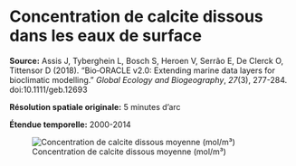 # Concentration de calcite dissous dans les eaux de surface {#sec-calcite}

**Source:** Assis J, Tyberghein L, Bosch S, Heroen V, Serrão E, De Clerck O, Tittensor D (2018). “Bio‐ORACLE v2.0: Extending marine data layers for bioclimatic modelling.” _Global Ecology and Biogeography_, *27*(3), 277-284. doi:10.1111/geb.12693

**Résolution spatiale originale:** 5 minutes d'arc

**Étendue temporelle:** 2000-2014

![Concentration de calcite dissous moyenne (mol/m³)](figures/env_surface_calcite_mean.png){#fig-bo-calcite-surf-mean}
